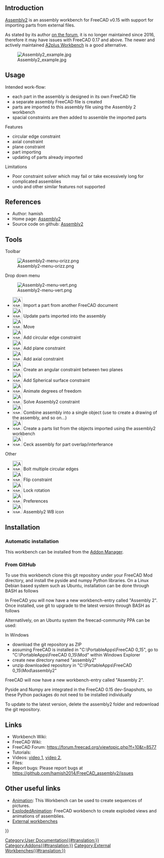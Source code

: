 <languages/>
<translate>

<!--T:7-->
{{VeryImportantMessage|The Assembly2 workbench is obsolete. Its author no longer maintains it, so it may not work with FreeCAD versions 0.17 and above. The information in this page is not maintained; it is just kept for historical purposes.}}
{{Message|For an alternative, see [[A2plus Workbench|A2plus]]. This workbench is a fork of Assembly2, but it is not compatible with it. If you have older models that you need to open, you should stay with FreeCAD 0.16 and Assembly2. Newer models should be created entirely and opened with A2plus.<br/>

<!--T:8-->
For other options see [[Assembly3_Workbench|Assembly3]] or [[Assembly4_Workbench|Assembly4]]. These workbenches are also inspired by Assembly2, but are not compatible with it either.}}

==Introduction== <!--T:9-->

<!--T:1-->
[[Assembly2 Workbench|Assembly2]] is an assembly workbench for FreeCAD v0.15 with support for importing parts from external files.

<!--T:10-->
As stated by its author [https://forum.freecad.org/viewtopic.php?f=17&t=16591 on the forum], it is no longer maintained since 2016, therefore it may have issues with FreeCAD 0.17 and above. The newer and actively maintained [[A2plus Workbench|A2plus Workbench]] is a good alternative.

<!--T:2-->
[[Image:Assembly2_example.jpg]]

== Usage == <!--T:11-->

<!--T:12-->
Intended work-flow:
* each part in the assembly is designed in its own FreeCAD file
* a separate assembly FreeCAD file is created
* parts are imported to this assembly file using the Assembly 2 workbench
* spacial constraints are then added to assemble the imported parts

<!--T:13-->
Features
* circular edge constraint
* axial constraint
* plane constraint
* part importing
* updating of parts already imported

<!--T:14-->
Limitations
* Poor constraint solver which may fail or take excessively long for complicated assemblies
* undo and other similar features not supported

==References== <!--T:15-->

<!--T:16-->
* Author: hamish
* Home page: [https://github.com/hamish2014/FreeCAD_assembly2 Assembly2]
* Source code on github: [https://github.com/hamish2014/FreeCAD_assembly2 Assembly2]

==Tools== <!--T:17-->

<!--T:18-->
Toolbar

<!--T:19-->
[[Image:Assembly2-menu-orizz.png]]

<!--T:20-->
Drop down menu

<!--T:21-->
[[Image:Assembly2-menu-vert.png]]

<!--T:22-->
* [[Image:Assembly2_ImportPart.png|32px]] Import a part from another FreeCAD document
* [[Image:Assembly2_UpdatePart.png|32px]] Update parts imported into the assembly
* [[Image:Assembly2_Move.png|32px]] Move
* [[Image:Assembly2_CircularEdgeConstraint.png|32px]] Add circular edge constraint
* [[Image:Assembly2_PlaneConstraint.png|32px]] Add plane constraint
* [[Image:Assembly2_AxialConstraint.png|32px]] Add axial constraint
* [[Image:Assembly2_AngularConstraint.png|32px]] Create an angular constraint between two planes
* [[Image:Assembly2_SphericalSurfaceConstraint.png|32px]] Add Spherical surface constraint
* [[Image:Assembly2_DOFAnimation.png|32px]] Animate degrees of freedom
* [[Image:Assembly2_Assembly2Constraint.png|32px]] Solve Assembly2 constraint
* [[Image:Assembly2_Mux.png|32px]] Combine assembly into a single object (use to create a drawing of the assembly, and so on...)
* [[Image:Assembly2_ListParts.png|32px]] Create a parts list from the objects imported using the assembly2 workbench
* [[Image:Assembly2_Ceck.png|32px]] Ceck assembly for part overlap/interferance

<!--T:23-->
Other

<!--T:24-->
* [[Image:Assembly2_BoltMultipleCircularEdges.png|32px]] Bolt multiple circular edges
* [[Image:Assembly2_FlipConstraint.png|32px]] Flip constraint
* [[Image:Assembly2_LockRotation.png|32px]] Lock rotation
* [[Image:Assembly2_Preferences.png|32px]] Preferences
* [[Image:Assembly2_Assembly2.png|32px]] Assembly2 WB icon


==Installation== <!--T:25-->

===Automatic installation=== <!--T:26-->

<!--T:27-->
This workbench can be installed from the [[Std_AddonMgr|Addon Manager]].

===From GitHub=== <!--T:28-->

<!--T:29-->
To use this workbench clone this git repository under your FreeCAD Mod directory, and install the pyside and numpy Python libraries. On a Linux Debian based system such as Ubuntu, installation can be done through BASH as follows

<!--T:30-->
{{Code|code=
sudo apt-get install git python-numpy python-pyside
mkdir ~/.FreeCAD/Mod
cd ~/.FreeCAD/Mod
git clone https://github.com/hamish2014/FreeCAD_assembly2.git
}}

<!--T:31-->
In FreeCAD you will now have a new workbench-entry called "Assembly 2". Once installed, use git to upgrade to the latest version through BASH as follows

<!--T:32-->
{{Code|code=
cd ~/.FreeCAD/Mod/FreeCAD_assembly2
git pull
rm *.pyc
}}

<!--T:33-->
Alternatilvely, on an Ubuntu system the freecad-community PPA can be used:

<!--T:34-->
{{Code|code=
Add ppa:freecad-community/ppa to your software sources
sudo apt-get update
sudo apt-get install freecad-extras-assembly2
}}

<!--T:35-->
In Windows
* download the git repository as ZIP
* assuming FreeCAD is installed in "C:\PortableApps\FreeCAD 0_15", go to "C:\PortableApps\FreeCAD 0_15\Mod" within Windows Explorer
* create new directory named "assembly2"
* unzip downloaded repository in "C:\PortableApps\FreeCAD 0_15\Mod\assembly2"

<!--T:36-->
FreeCAD will now have a new workbench-entry called "Assembly 2".

<!--T:37-->
Pyside and Numpy are integrated in the FreeCAD 0.15 dev-Snapshots, so these Python packages do not need to be installed individually

<!--T:38-->
To update to the latest version, delete the assembly2 folder and redownload the git repository.

==Links== <!--T:39-->

<!--T:40-->
* Workbench Wiki: 
* FreeCAD Wiki:
* FreeCAD Forum: https://forum.freecad.org/viewtopic.php?f=10&t=8577
* Tutorials: 
* Videos:  [https://www.youtube.com/watch?v=dhaYJKDk4GI video 1], [https://youtu.be/ufhyUxQkeC0 video 2], 
* Files:
* Report bugs: Please report bugs at https://github.com/hamish2014/FreeCAD_assembly2/issues

==Other useful links== <!--T:41-->

<!--T:42-->
* [https://wiki.freecad.org/index.php?title=Sandbox:Animation Animation]: This Workbench can be used to create sequences of pictures. 
* [https://wiki.freecad.org/index.php?title=Sandbox:ExplodedAnimation ExplodedAnimation]: FreeCAD workbench to create exploded views and animations of assemblies. 
* [[External_workbenches|External workbenches]]

</translate>
{{Userdocnavi{{#translation:}}}}
[[Category:User Documentation{{#translation:}}]]
[[Category:Addons{{#translation:}}]]
[[Category:External Workbenches{{#translation:}}]]